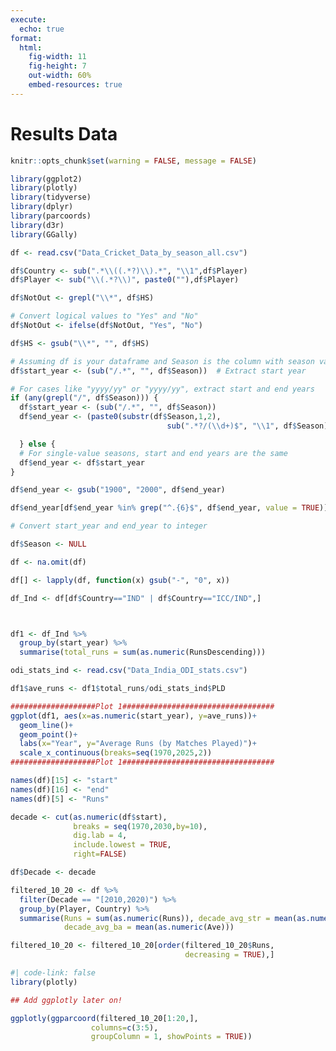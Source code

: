 ```yaml
---
execute:
  echo: true
format:
  html:
    fig-width: 11
    fig-height: 7
    out-width: 60%
    embed-resources: true
---
```


# Results Data

```r
knitr::opts_chunk$set(warning = FALSE, message = FALSE) 
```

```r

library(ggplot2)
library(plotly)
library(tidyverse)
library(dplyr)
library(parcoords)
library(d3r)
library(GGally)

```


```r

df <- read.csv("Data_Cricket_Data_by_season_all.csv")

df$Country <- sub(".*\\((.*?)\\).*", "\\1",df$Player)
df$Player <- sub("\\(.*?\\)", paste0(""),df$Player)

df$NotOut <- grepl("\\*", df$HS)

# Convert logical values to "Yes" and "No"
df$NotOut <- ifelse(df$NotOut, "Yes", "No")

df$HS <- gsub("\\*", "", df$HS)

# Assuming df is your dataframe and Season is the column with season values
df$start_year <- (sub("/.*", "", df$Season))  # Extract start year

# For cases like "yyyy/yy" or "yyyy/yy", extract start and end years
if (any(grepl("/", df$Season))) {
  df$start_year <- (sub("/.*", "", df$Season))
  df$end_year <- (paste0(substr(df$Season,1,2),
                                   sub(".*?/(\\d+)$", "\\1", df$Season)))

  } else {
  # For single-value seasons, start and end years are the same
  df$end_year <- df$start_year
}

df$end_year <- gsub("1900", "2000", df$end_year)

df$end_year[df$end_year %in% grep("^.{6}$", df$end_year, value = TRUE)] <- substr(df$end_year[df$end_year %in% grep("^.{6}$", df$end_year, value = TRUE)], 3, 6)

# Convert start_year and end_year to integer

df$Season <- NULL

df <- na.omit(df)

df[] <- lapply(df, function(x) gsub("-", "0", x))

df_Ind <- df[df$Country=="IND" | df$Country=="ICC/IND",]



df1 <- df_Ind %>%
  group_by(start_year) %>%
  summarise(total_runs = sum(as.numeric(RunsDescending)))

odi_stats_ind <- read.csv("Data_India_ODI_stats.csv")

df1$ave_runs <- df1$total_runs/odi_stats_ind$PLD

```

```r

###################Plot 1##################################
ggplot(df1, aes(x=as.numeric(start_year), y=ave_runs))+
  geom_line()+
  geom_point()+
  labs(x="Year", y="Average Runs (by Matches Played)")+
  scale_x_continuous(breaks=seq(1970,2025,2))
###################Plot 1##################################

```

```r

names(df)[15] <- "start"
names(df)[16] <- "end"
names(df)[5] <- "Runs"

decade <- cut(as.numeric(df$start),
              breaks = seq(1970,2030,by=10),
              dig.lab = 4,
              include.lowest = TRUE,
              right=FALSE)

df$Decade <- decade

filtered_10_20 <- df %>%
  filter(Decade == "[2010,2020)") %>%
  group_by(Player, Country) %>%
  summarise(Runs = sum(as.numeric(Runs)), decade_avg_str = mean(as.numeric(SR)),
            decade_avg_ba = mean(as.numeric(Ave)))

filtered_10_20 <- filtered_10_20[order(filtered_10_20$Runs,
                                       decreasing = TRUE),]

```

```r
#| code-link: false
library(plotly)

## Add ggplotly later on!

ggplotly(ggparcoord(filtered_10_20[1:20,],
                  columns=c(3:5),
                  groupColumn = 1, showPoints = TRUE))

```
